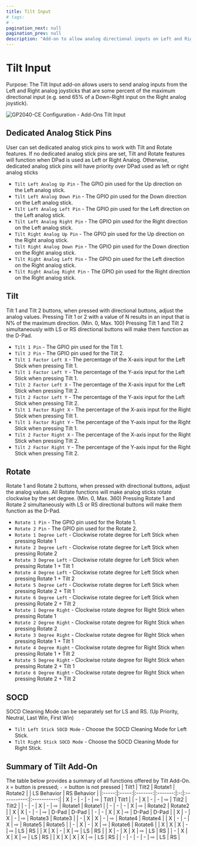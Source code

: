 ```yaml
---
title: Tilt Input
# tags:
# -
pagination_next: null
pagination_prev: null
description: "Add-on to allow analog directional inputs on Left and Right analog joystick at a percentage of maximum magnitude"
---
```


# Tilt Input

Purpose: The Tilt Input add-on allows users to send analog inputs from the Left and Right analog joysticks that are some percent of the maximum directional input (e.g. send 65% of a Down-Right input on the Right analog joystick).

![GP2040-CE Configuration - Add-Ons Tilt Input](../assets/images/gpc-add-ons-tilt.png)

## Dedicated Analog Stick Pins
User can set dedicated analog stick pins to work with Tilt and Rotate features.
If no dedicated analog stick pins are set, Tilt and Rotate features will function when DPad is used as Left or Right Analog.
Otherwise, dedicated analog stick pins will have priority over DPad used as left or right analog sticks
- `Tilt Left Analog Up Pin` - The GPIO pin used for the Up direction on the Left analog stick.
- `Tilt Left Analog Down Pin` - The GPIO pin used for the Down direction on the Left analog stick.
- `Tilt Left Analog Left Pin` - The GPIO pin used for the Left direction on the Left analog stick.
- `Tilt Left Analog Right Pin` - The GPIO pin used for the Right direction on the Left analog stick.
- `Tilt Right Analog Up Pin` - The GPIO pin used for the Up direction on the Right analog stick.
- `Tilt Right Analog Down Pin` - The GPIO pin used for the Down direction on the Right analog stick.
- `Tilt Right Analog Left Pin` - The GPIO pin used for the Left direction on the Right analog stick.
- `Tilt Right Analog Right Pin` - The GPIO pin used for the Right direction on the Right analog stick.

## Tilt
Tilt 1 and Tilt 2 buttons, when pressed with directional buttons, adjust the analog values.
Pressing Tilt 1 or 2 with a value of N results in an input that is N% of the maximum direction. (Min. 0, Max. 100)
Pressing Tilt 1 and Tilt 2 simultaneously with LS or RS directional buttons will make them function as the D-Pad.

- `Tilt 1 Pin` - The GPIO pin used for the Tilt 1.
- `Tilt 2 Pin` - The GPIO pin used for the Tilt 2.
- `Tilt 1 Factor Left X` - The percentage of the X-axis input for the Left Stick when pressing Tilt 1.
- `Tilt 1 Factor Left Y` - The percentage of the Y-axis input for the Left Stick when pressing Tilt 1.
- `Tilt 2 Factor Left X` - The percentage of the X-axis input for the Left Stick when pressing Tilt 2.
- `Tilt 2 Factor Left Y` - The percentage of the Y-axis input for the Left Stick when pressing Tilt 2.
- `Tilt 1 Factor Right X` - The percentage of the X-axis input for the Right Stick when pressing Tilt 1.
- `Tilt 1 Factor Right Y` - The percentage of the Y-axis input for the Right Stick when pressing Tilt 1.
- `Tilt 2 Factor Right X` - The percentage of the X-axis input for the Right Stick when pressing Tilt 2.
- `Tilt 2 Factor Right Y` - The percentage of the Y-axis input for the Right Stick when pressing Tilt 2.

## Rotate
Rotate 1 and Rotate 2 buttons, when pressed with directional buttons, adjust the analog values.
All Rotate functions will make analog sticks rotate clockwise by the set degree. (Min. 0, Max. 360)
Pressing Rotate 1 and Rotate 2 simultaneously with LS or RS directional buttons will make them function as the D-Pad.
- `Rotate 1 Pin` - The GPIO pin used for the Rotate 1.
- `Rotate 2 Pin` - The GPIO pin used for the Rotate 2.
- `Rotate 1 Degree Left` - Clockwise rotate degree for Left Stick when pressing Rotate 1
- `Rotate 2 Degree Left` - Clockwise rotate degree for Left Stick when pressing Rotate 2
- `Rotate 3 Degree Left` - Clockwise rotate degree for Left Stick when pressing Rotate 1 + Tilt 1
- `Rotate 4 Degree Left` - Clockwise rotate degree for Left Stick when pressing Rotate 1 + Tilt 2
- `Rotate 5 Degree Left` - Clockwise rotate degree for Left Stick when pressing Rotate 2 + Tilt 1
- `Rotate 6 Degree Left` - Clockwise rotate degree for Left Stick when pressing Rotate 2 + Tilt 2
- `Rotate 1 Degree Right` - Clockwise rotate degree for Right Stick when pressing Rotate 1
- `Rotate 2 Degree Right` - Clockwise rotate degree for Right Stick when pressing Rotate 2
- `Rotate 3 Degree Right` - Clockwise rotate degree for Right Stick when pressing Rotate 1 + Tilt 1
- `Rotate 4 Degree Right` - Clockwise rotate degree for Right Stick when pressing Rotate 1 + Tilt 2
- `Rotate 5 Degree Right` - Clockwise rotate degree for Right Stick when pressing Rotate 2 + Tilt 1
- `Rotate 6 Degree Right` - Clockwise rotate degree for Right Stick when pressing Rotate 2 + Tilt 2

## SOCD
SOCD Cleaning Mode can be separately set for LS and RS. (Up Priority, Neutral, Last Win, First Win)
- `Tilt Left Stick SOCD Mode` - Choose the SOCD Cleaning Mode for Left Stick.
- `Tilt Right Stick SOCD Mode` - Choose the SOCD Cleaning Mode for Right Stick.

## Summary of Tilt Add-On
The table below provides a summary of all functions offered by Tilt Add-On.
`X` = button is pressed; `-` = button is not pressed
| Tilt1 | Tilt2 | Rotate1 | Rotate2 |   | LS Behavior | RS Behavior |
|:-----:|:-----:|:-------:|:-------:|:-:|:-----------:|:-----------:|
|   X   |   -   |    -    |    -    | ⇨ |    Tilt1    |    Tilt1    |
|   -   |   X   |    -    |    -    | ⇨ |    Tilt2    |    Tilt2    |
|   -   |   -   |    X    |    -    | ⇨ |   Rotate1   |   Rotate1   |
|   -   |   -   |    -    |    X    | ⇨ |   Rotate2   |   Rotate2   |
|   X   |   X   |    -    |    -    | ⇨ |    D-Pad    |    D-Pad    |
|   -   |   -   |    X    |    X    | ⇨ |    D-Pad    |    D-Pad    |
|   X   |   -   |    X    |    -    | ⇨ |   Rotate3   |   Rotate3   |
|   -   |   X   |    X    |    -    | ⇨ |   Rotate4   |   Rotate4   |
|   X   |   -   |    -    |    X    | ⇨ |   Rotate5   |   Rotate5   |
|   -   |   X   |    -    |    X    | ⇨ |   Rotate6   |   Rotate6   |
|   X   |   X   |    X    |    -    | ⇨ |      LS     |      RS     |
|   X   |   X   |    -    |    X    | ⇨ |      LS     |      RS     |
|   X   |   -   |    X    |    X    | ⇨ |      LS     |      RS     |
|   -   |   X   |    X    |    X    | ⇨ |      LS     |      RS     |
|   X   |   X   |    X    |    X    | ⇨ |      LS     |      RS     |
|   -   |   -   |    -    |    -    | ⇨ |      LS     |      RS     |
